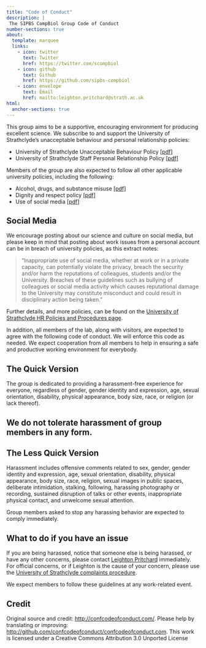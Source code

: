 ```yaml
---
title: "Code of Conduct"
description: |
 The SIPBS CompBiol Group Code of Conduct
number-sections: true
about:
  template: marquee
  links:
    - icon: twitter
      text: Twitter
      href: https://twitter.com/scompbiol
    - icon: github
      text: Github
      href: https://github.com/sipbs-compbiol
    - icon: envelope
      text: Email
      href: mailto:leighton.pritchard@strath.ac.uk
html:
  anchor-sections: true
---
```


This group aims to be a supportive, encouraging environment for producing excellent science. We subscribe to and support the University of Strathclyde's unacceptable behaviour and personal relationship policies:

- University of Strathclyde Unacceptable Behaviour Policy [[pdf]](https://www.strath.ac.uk/media/1newwebsite/documents/complaintsprocedure/Unacceptable_Behaviour_Policy.pdf)
- University of Strathclyde Staff Personal Relationship Policy [[pdf]](https://www.strath.ac.uk/media/ps/humanresources/policies/Staff_Personal_Relationships_Policy.pdf)

Members of the group are also expected to follow all other applicable university policies, including the following:

- Alcohol, drugs, and substance misuse [[pdf]](https://www.strath.ac.uk/media/ps/humanresources/policies/Alcohol_Drugs_Substances_Misuse_Policy.pdf)
- Dignity and respect policy [[pdf]](https://www.strath.ac.uk/media/ps/humanresources/policies/DignityandRespectPolicy.pdf)
- Use of social media [[pdf]](https://www.strath.ac.uk/media/ps/humanresources/policies/Guidance_on_the_Use_of_Social_Media.pdf)

::: {.callout-warning collapse="true"}
## Social Media

We encourage posting about our science and culture on social media, but please keep in mind that posting about work issues from a personal account can be in breach of university policies, as this extract notes:

> "Inappropriate use of social media, whether at work or in a private capacity, can potentially violate the privacy, breach the security and/or harm the reputations of colleagues, students and/or the University. Breaches of these guidelines such as bullying of colleagues or social media activity which causes reputational damage to the University may constitute misconduct and could result in disciplinary action being taken."
:::

Further details, and more policies, can be found on the [University of Strathclyde HR Policies and Procedures page](https://www.strath.ac.uk/staff/policies/hr/).

In addition, all members of the lab, along with visitors, are expected to agree with the following code of conduct. We will enforce this code as needed. We expect cooperation from all members to help in ensuring a safe and productive working environment for everybody.

## The Quick Version

The group is dedicated to providing a harassment-free experience for everyone, regardless of gender, gender identity and expression, age, sexual orientation, disability, physical appearance, body size, race, or religion (or lack thereof).

::: {.callout-important}
## We do not tolerate harassment of group members in any form.
:::

## The Less Quick Version

Harassment includes offensive comments related to sex, gender, gender identity and expression, age, sexual orientation, disability, physical appearance, body size, race, religion, sexual images in public spaces, deliberate intimidation, stalking, following, harassing photography or recording, sustained disruption of talks or other events, inappropriate physical contact, and unwelcome sexual attention.

::: {.callout-important}
Group members asked to stop any harassing behavior are expected to comply immediately.
:::

::: {.callout-tip}
## What to do if you have an issue

If you are being harassed, notice that someone else is being harassed, or have any other concerns, please contact [Leighton Pritchard](mailto:leighton.pritchard@strath.ac.uk) immediately. For official concerns, or if Leighton is the cause of your concern, please use the [University of Strathclyde complaints procedure](https://www.strath.ac.uk/contactus/complaintsprocedure/).
:::

We expect members to follow these guidelines at any work-related event.

::: {.callout-note collapse="true"}
## Credit

Original source and credit: [http://confcodeofconduct.com/](http://confcodeofconduct.com/). Please help by translating or improving: [http://github.com/confcodeofconduct/confcodeofconduct.com](http://github.com/confcodeofconduct/confcodeofconduct.com). This work is licensed under a Creative Commons Attribution 3.0 Unported License
:::